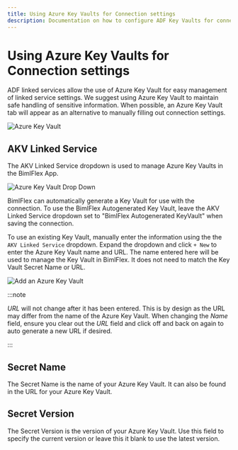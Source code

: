 ---
title: Using Azure Key Vaults for Connection settings
description: Documentation on how to configure ADF Key Vaults for connection settings with menu options, secret names, and secret versions
---
<head>
  <meta name="varigenceProduct" content="BimlFlex"></meta>
  <meta name="varigenceArticleType" content="Walkthrough"></meta>
</head>


# Using Azure Key Vaults for Connection settings

ADF linked services allow the use of Azure Key Vault for easy management of linked service settings. We suggest using Azure Key Vault to maintain safe handling of sensitive information. When possible, an Azure Key Vault tab will appear as an alternative to manually filling out connection settings.

![Azure Key Vault](/img/bimlflex/bimlflex-ss-app-connections-akv.png "Azure Key Vault")

## AKV Linked Service

The AKV Linked Service dropdown is used to manage Azure Key Vaults in the BimlFlex App.

![Azure Key Vault Drop Down](/img/bimlflex/bimlflex-ss-app-connections-akv-dd.png "Azure Key Vault Drop Down")

BimlFlex can automatically generate a Key Vault for use with the connection. To use the BimlFlex Autogenerated Key Vault, leave the AKV Linked Service dropdown set to "BimlFlex Autogenerated KeyVault" when saving the connection.

To use an existing Key Vault, manually enter the information using the the `AKV Linked Service` dropdown. Expand the dropdown and click `+ New` to enter the Azure Key Vault name and URL. The name entered here will be used to manage the Key Vault in BimlFlex. It does not need to match the Key Vault Secret Name or URL.

![Add an Azure Key Vault](/img/bimlflex/bimlflex-ss-app-connections-akv-add.png "Add an Azure Key Vault")



:::note

*URL* will not change after it has been entered.
This is by design as the URL may differ from the name of the Azure Key Vault.
When changing the *Name* field, ensure you clear out the *URL* field and click off and back on again to auto generate a new URL if desired.

:::


## Secret Name

The Secret Name is the name of your Azure Key Vault. It can also be found in the URL for your Azure Key Vault.

## Secret Version

The Secret Version is the version of your Azure Key Vault. Use this field to specify the current version or leave this it blank to use the latest version.
